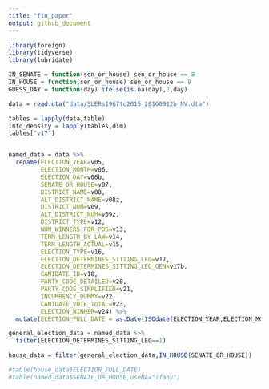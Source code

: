 ```yaml
---
title: "fin_paper"
output: github_document
---
```


```r
library(foreign)
library(tidyverse)
library(lubridate)
```

```r
IN_SENATE = function(sen_or_house) sen_or_house == 8
IN_HOUSE = function(sen_or_house) sen_or_house == 9
GUESS_DAY = function(day) ifelse(is.na(day),2,day)
```

```r
data = read.dta("data/SLERs1967to2015_20160912b_NV.dta")

tables = lapply(data,table)
info_density = lapply(tables,dim)
tables["v17"]


named_data = data %>%
  rename(ELECTION_YEAR=v05,
         ELECTION_MONTH=v06,
         ELECTION_DAY=v06b,
         SENATE_OR_HOUSE=v07,
         DISTRICT_NAME=v08,
         ALT_DISTRICT_NAME=v08z,
         DISTRICT_NUM=v09,
         ALT_DISTRICT_NUM=v09z,
         DISTRICT_TYPE=v12,
         NUM_WINNERS_FOR_POS=v13,
         TERM_LENGTH_BY_LAW=v14,
         TERM_LENGTH_ACTUAL=v15,
         ELECTION_TYPE=v16,
         ELECTION_DETERMINES_SITTING_LEG=v17,
         ELECTION_DETERMINES_SITTING_LEG_GEN=v17b,
         CANIDATE_ID=v18,
         PARTY_CODE_DETAILED=v20,
         PARTY_CODE_SIMPLIFIED=v21,
         INCUMBENCY_DUMMY=v22,
         CANIDATE_VOTE_TOTAL=v23,
         ELECTION_WINNER=v24) %>%
  mutate(ELECTION_FULL_DATE = as.Date(ISOdate(ELECTION_YEAR,ELECTION_MONTH,GUESS_DAY(ELECTION_DAY))))

general_election_data = named_data %>%
  filter(ELECTION_DETERMINES_SITTING_LEG==1)

house_data = filter(general_election_data,IN_HOUSE(SENATE_OR_HOUSE)) 

#table(house_data$ELECTION_FULL_DATE)
#table(named_data$SENATE_OR_HOUSE,useNA="ifany")
```

```r

```